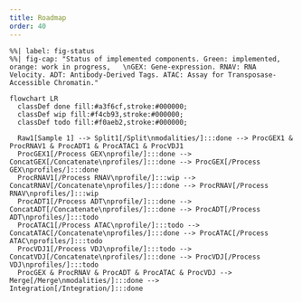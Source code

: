 ```yaml
---
title: Roadmap
order: 40
---
```




:::{.column-screen-inset-shaded}

```mermaid
%%| label: fig-status
%%| fig-cap: "Status of implemented components. Green: implemented, orange: work in progress,   \nGEX: Gene-expression. RNAV: RNA Velocity. ADT: Antibody-Derived Tags. ATAC: Assay for Transposase-Accessible Chromatin."

flowchart LR
  classDef done fill:#a3f6cf,stroke:#000000;
  classDef wip fill:#f4cb93,stroke:#000000;
  classDef todo fill:#f0aeb2,stroke:#000000;

  Raw1[Sample 1] --> Split1[/Split\nmodalities/]:::done --> ProcGEX1 & ProcRNAV1 & ProcADT1 & ProcATAC1 & ProcVDJ1
  ProcGEX1[/Process GEX\nprofile/]:::done --> ConcatGEX[/Concatenate\nprofiles/]:::done --> ProcGEX[/Process GEX\nprofiles/]:::done
  ProcRNAV1[/Process RNAV\nprofile/]:::wip --> ConcatRNAV[/Concatenate\nprofiles/]:::done --> ProcRNAV[/Process RNAV\nprofiles/]:::wip
  ProcADT1[/Process ADT\nprofile/]:::done --> ConcatADT[/Concatenate\nprofiles/]:::done --> ProcADT[/Process ADT\nprofiles/]:::todo
  ProcATAC1[/Process ATAC\nprofile/]:::todo --> ConcatATAC[/Concatenate\nprofiles/]:::done --> ProcATAC[/Process ATAC\nprofiles/]:::todo
  ProcVDJ1[/Process VDJ\nprofile/]:::todo --> ConcatVDJ[/Concatenate\nprofiles/]:::done --> ProcVDJ[/Process VDJ\nprofiles/]:::todo
  ProcGEX & ProcRNAV & ProcADT & ProcATAC & ProcVDJ --> Merge[/Merge\nmodalities/]:::done --> Integration[/Integration/]:::done
```

:::